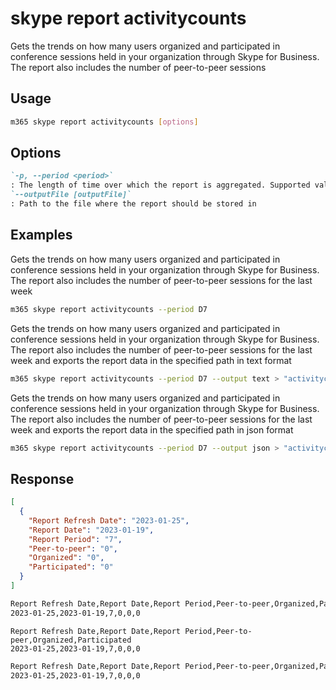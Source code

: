 
# skype report activitycounts

Gets the trends on how many users organized and participated in conference sessions held in your organization through Skype for Business. The report also includes the number of peer-to-peer sessions

## Usage

```sh
m365 skype report activitycounts [options]
```

## Options

```md definition-list
`-p, --period <period>`
: The length of time over which the report is aggregated. Supported values `D7`, `D30`, `D90`, `D180`.
`--outputFile [outputFile]`
: Path to the file where the report should be stored in
```

<Global />

## Examples

Gets the trends on how many users organized and participated in conference sessions held in your organization through Skype for Business. The report also includes the number of peer-to-peer sessions for the last week

```sh
m365 skype report activitycounts --period D7
```

Gets the trends on how many users organized and participated in conference sessions held in your organization through Skype for Business. The report also includes the number of peer-to-peer sessions for the last week and exports the report data in the specified path in text format

```sh
m365 skype report activitycounts --period D7 --output text > "activitycounts.txt"
```

Gets the trends on how many users organized and participated in conference sessions held in your organization through Skype for Business. The report also includes the number of peer-to-peer sessions for the last week and exports the report data in the specified path in json format

```sh
m365 skype report activitycounts --period D7 --output json > "activitycounts.json"
```

## Response

<Tabs>
  <TabItem value="JSON">

  ```json
  [
    {
      "Report Refresh Date": "2023-01-25",
      "Report Date": "2023-01-19",
      "Report Period": "7",
      "Peer-to-peer": "0",
      "Organized": "0",
      "Participated": "0"
    }
  ]
  ```

  </TabItem>
  <TabItem value="Text">

  ```txt
  Report Refresh Date,Report Date,Report Period,Peer-to-peer,Organized,Participated
  2023-01-25,2023-01-19,7,0,0,0
  ```

  </TabItem>
  <TabItem value="CSV">

  ```csv
  Report Refresh Date,Report Date,Report Period,Peer-to-peer,Organized,Participated
  2023-01-25,2023-01-19,7,0,0,0
  ```

  </TabItem>
  <TabItem value="Markdown">

  ```md
  Report Refresh Date,Report Date,Report Period,Peer-to-peer,Organized,Participated
  2023-01-25,2023-01-19,7,0,0,0
  ```

  </TabItem>
</Tabs>

